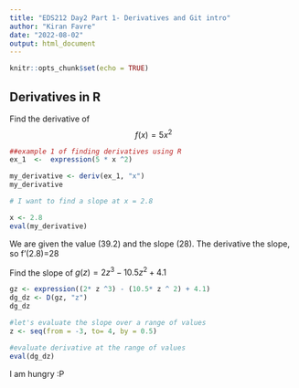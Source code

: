 ```yaml
---
title: "EDS212 Day2 Part 1- Derivatives and Git intro"
author: "Kiran Favre"
date: "2022-08-02"
output: html_document
---
```


```r
knitr::opts_chunk$set(echo = TRUE)
```

## Derivatives in R

Find the derivative of $$f(x) = 5x^2$$

```r
##example 1 of finding derivatives using R
ex_1  <-  expression(5 * x ^2)

my_derivative <- deriv(ex_1, "x")
my_derivative 

# I want to find a slope at x = 2.8

x <- 2.8
eval(my_derivative)
```
We are given the value (39.2) and the slope (28). The derivative the slope, so f'(2.8)=28



Find the slope of $g(z) = 2z^3 - 10.5z^2+4.1$


```r
gz <- expression((2* z ^3) - (10.5* z ^ 2) + 4.1)
dg_dz <- D(gz, "z")
dg_dz

#let's evaluate the slope over a range of values
z <- seq(from = -3, to= 4, by = 0.5)

#evaluate derivative at the range of values
eval(dg_dz)
```

I am hungry :P

